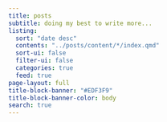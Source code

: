 ```yaml
---
title: posts
subtitle: doing my best to write more...
listing:
  sort: "date desc"
  contents: "../posts/content/*/index.qmd"
  sort-ui: false
  filter-ui: false
  categories: true
  feed: true
page-layout: full
title-block-banner: "#EDF3F9"
title-block-banner-color: body
search: true
---
```


